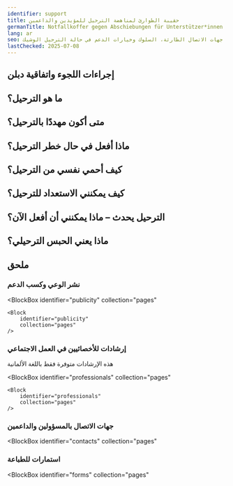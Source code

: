 ```yaml
---
identifier: support
title: حقيبة الطوارئ لمناهضة الترحيل للمؤيدين والداعمين
germanTitle: Notfallkoffer gegen Abschiebungen für Unterstützer*innen
lang: ar
seo: معلومات عملية للمساندين في ساكسونيا – الحقوق، جهات الاتصال الطارئة، السلوك وخيارات الدعم في حالة الترحيل الوشيك
lastChecked: 2025-07-08
---
```


<Block identifier="kit-intro" />

<SupportBox title="إرشادات إضافية للداعمين المتطوعين">
    <Block identifier="kit-intro-support"/>
</SupportBox>

<Block identifier="kit-advice" />

<SupportBox title="إرشادات إضافية للداعمين المتطوعين">
    <Block identifier="kit-advice-support"/>
</SupportBox>

## إجراءات اللجوء واتفاقية دبلن

<Block identifier="kit-procedure-dublin"/>

<SupportBox title="إرشادات إضافية للداعمين المتطوعين">
    <Block identifier="kit-procedure-support"/>
</SupportBox>

## ما هو الترحيل؟

<Block identifier="kit-deportation-definition" />

## متى أكون مهددًا بالترحيل؟

<Block identifier="kit-deportation-risk" />

<SupportBox title="إرشادات إضافية للداعمين المتطوعين">
    <Block identifier="kit-deportation-risk-support"/>
</SupportBox>

## ماذا أفعل في حال خطر الترحيل؟

<Block identifier="kit-stress" />

<SupportBox title="إرشادات إضافية للداعمين المتطوعين">
    <Block identifier="kit-stress-support"/>
</SupportBox>

<Block identifier="kit-residence" />

<SupportBox title="إرشادات إضافية للداعمين المتطوعين">
    <Block identifier="kit-residence-support"/>
</SupportBox>

## كيف أحمي نفسي من الترحيل؟

<Block identifier="kit-prevent-deportation" />

## كيف يمكنني الاستعداد للترحيل؟

<Block identifier="kit-prepare-deportation" />

<SupportBox title="إرشادات إضافية للداعمين المتطوعين">
    <Block identifier="kit-prepare-deportation-support"/>
</SupportBox>

## الترحيل يحدث – ماذا يمكنني أن أفعل الآن؟

<Block identifier="kit-police" />

<SupportBox title="إرشادات إضافية للداعمين المتطوعين">
    <Block identifier="kit-police-support"/>
</SupportBox>

<Block identifier="kit-ongoing-deportation" />

<SupportBox title="إرشادات إضافية للداعمين المتطوعين">
    <Block identifier="kit-ongoing-deportation-support"/>
</SupportBox>

## ماذا يعني الحبس الترحيلي؟

<Block identifier="kit-detention" />

## ملحق

<Block identifier="kit-outro" />

### نشر الوعي وكسب الدعم

<BlockBox
    identifier="publicity"
    collection="pages"
>
    <Block
        identifier="publicity"
        collection="pages"
    />
</BlockBox>

###  إرشادات للأخصائيين في العمل الاجتماعي

هذه الإرشادات متوفرة فقط باللغة الألمانية

<BlockBox
    identifier="professionals"
    collection="pages"
>
    <Block
        identifier="professionals"
        collection="pages"
    />
</BlockBox>

### جهات الاتصال بالمسؤولين والداعمين

<BlockBox
  identifier="contacts"
  collection="pages"
>
  <Block
    identifier="contacts"
    collection="pages"
  />
</BlockBox>

### استمارات للطباعة

<BlockBox
  identifier="forms"
  collection="pages"
>
  <Block
    identifier="forms"
    collection="pages"
  />
</BlockBox>

